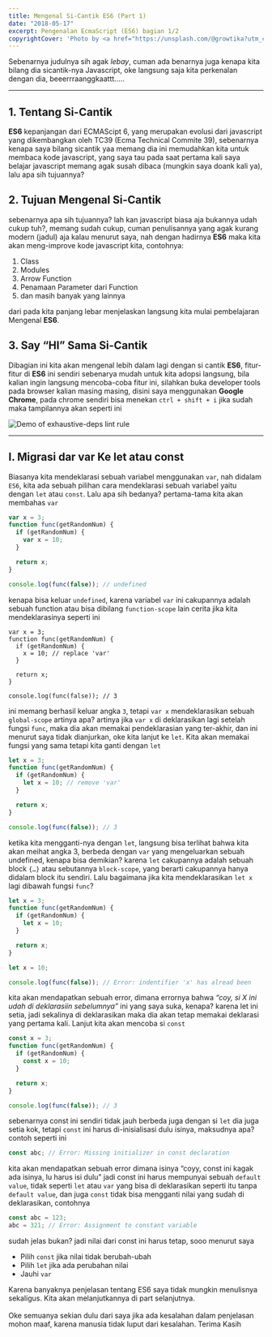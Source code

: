 ```yaml
---
title: Mengenal Si-Cantik ES6 (Part 1)
date: "2018-05-17"
excerpt: Pengenalan EcmaScript (ES6) bagian 1/2
copyrightCover: 'Photo by <a href="https://unsplash.com/@growtika?utm_content=creditCopyText&utm_medium=referral&utm_source=unsplash">Growtika</a> on <a href="https://unsplash.com/photos/graphical-user-interface-qaedPly-Uro?utm_content=creditCopyText&utm_medium=referral&utm_source=unsplash">Unsplash</a> '
---
```


Sebenarnya judulnya sih agak _lebay_, cuman ada benarnya juga kenapa kita bilang dia sicantik-nya Javascript, oke langsung saja kita perkenalan dengan dia, beeerrraanggkaattt…..

---

## 1. Tentang Si-Cantik

**ES6** kepanjangan dari ECMAScipt 6, yang merupakan evolusi dari javascript yang dikembangkan oleh TC39 (Ecma Technical Commite 39), sebenarnya kenapa saya bilang sicantik yaa memang dia ini memudahkan kita untuk membaca kode javascript, yang saya tau pada saat pertama kali saya belajar javascript memang agak susah dibaca (mungkin saya doank kali ya), lalu apa sih tujuannya?

## 2. Tujuan Mengenal Si-Cantik

sebenarnya apa sih tujuannya? lah kan javascript biasa aja bukannya udah cukup tuh?, memang sudah cukup, cuman penulisannya yang agak kurang modern (jadul) aja kalau menurut saya, nah dengan hadirnya **ES6** maka kita akan meng-improve kode javascript kita, contohnya:

1. Class
2. Modules
3. Arrow Function
4. Penamaan Parameter dari Function
5. dan masih banyak yang lainnya

dari pada kita panjang lebar menjelaskan langsung kita mulai pembelajaran Mengenal **ES6**.

## 3. Say “HI” Sama Si-Cantik

Dibagian ini kita akan mengenal lebih dalam lagi dengan si cantik **ES6**, fitur-fitur di **ES6** ini sendiri sebenarya mudah untuk kita adopsi langsung, bila kalian ingin langsung mencoba-coba fitur ini, silahkan buka developer tools pada browser kalian masing masing, disini saya menggunakan **Google Chrome**, pada chrome sendiri bisa menekan `ctrl + shift + i` jika sudah maka tampilannya akan seperti ini

![Demo of exhaustive-deps lint rule](./devtools.png)

---

## I. Migrasi dar **var** Ke **let** atau **const**

Biasanya kita mendeklarasi sebuah variabel menggunakan `var`, nah didalam `ES6`, kita ada sebuah pilihan cara mendeklarasi sebuah variabel yaitu dengan `let` atau `const`. Lalu apa sih bedanya? pertama-tama kita akan membahas `var`

```jsx
var x = 3;
function func(getRandomNum) {
  if (getRandomNum) {
    var x = 10;
  }

  return x;
}

console.log(func(false)); // undefined
```

kenapa bisa keluar `undefined`, karena variabel `var` ini cakupannya adalah sebuah function atau bisa dibilang `function-scope` lain cerita jika kita mendeklarasinya seperti ini

```jsx{4}
var x = 3;
function func(getRandomNum) {
  if (getRandomNum) {
    x = 10; // replace 'var'
  }

  return x;
}

console.log(func(false)); // 3
```

ini memang berhasil keluar angka `3`, tetapi `var x` mendeklarasikan sebuah `global-scope` artinya apa? artinya jika `var x` di deklarasikan lagi setelah fungsi `func`, maka dia akan memakai pendeklarasian yang ter-akhir, dan ini menurut saya tidak dianjurkan, oke kita lanjut ke `let`. Kita akan memakai fungsi yang sama tetapi kita ganti dengan `let`

```jsx
let x = 3;
function func(getRandomNum) {
  if (getRandomNum) {
    let x = 10; // remove 'var'
  }

  return x;
}

console.log(func(false)); // 3
```

ketika kita mengganti-nya dengan `let`, langsung bisa terlihat bahwa kita akan meihat angka 3, berbeda dengan `var` yang mengeluarkan sebuah undefined, kenapa bisa demikian? karena `let` cakupannya adalah sebuah block `{…}` atau sebutannya `block-scope`, yang berarti cakupannya hanya didalam block itu sendiri. Lalu bagaimana jika kita mendeklarasikan `let x` lagi dibawah fungsi `func`?

```jsx
let x = 3;
function func(getRandomNum) {
  if (getRandomNum) {
    let x = 10;
  }

  return x;
}

let x = 10;

console.log(func(false)); // Error: indentifier 'x' has alread been
```

kita akan mendapatkan sebuah error, dimana errornya bahwa _“coy, si X ini udah di deklarasiin sebelumnya”_ ini yang saya suka, kenapa? karena let ini setia, jadi sekalinya di deklarasikan maka dia akan tetap memakai deklarasi yang pertama kali. Lanjut kita akan mencoba si `const`

```jsx
const x = 3;
function func(getRandomNum) {
  if (getRandomNum) {
    const x = 10;
  }

  return x;
}

console.log(func(false)); // 3
```

sebenarnya const ini sendiri tidak jauh berbeda juga dengan si `let` dia juga setia kok, tetapi `const` ini harus di-inisialisasi dulu isinya, maksudnya apa? contoh seperti ini

```jsx
const abc; // Error: Missing initializer in const declaration
```

kita akan mendapatkan sebuah error dimana isinya “coyy, const ini kagak ada isinya, lu harus isi dulu” jadi const ini harus mempunyai sebuah `default value`, tidak seperti `let` atau `var` yang bisa di deklarasikan seperti itu tanpa `default value`, dan juga `const` tidak bisa mengganti nilai yang sudah di deklarasikan, contohnya

```jsx
const abc = 123;
abc = 321; // Error: Assignment to constant variable
```

sudah jelas bukan? jadi nilai dari const ini harus tetap, sooo menurut saya

- Pilih `const` jika nilai tidak berubah-ubah
- Pilih `let` jika ada perubahan nilai
- Jauhi `var`

Karena banyaknya penjelasan tentang ES6 saya tidak mungkin menulisnya sekaligus. Kita akan melanjutkannya di part selanjutnya.
\
\
Oke semuanya sekian dulu dari saya jika ada kesalahan dalam penjelasan mohon maaf, karena manusia tidak luput dari kesalahan. Terima Kasih
